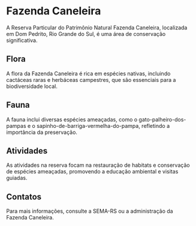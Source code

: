 # Fazenda Caneleira

A Reserva Particular do Patrimônio Natural Fazenda Caneleira, localizada em Dom Pedrito, Rio Grande do Sul, é uma área de conservação significativa.

## Flora

A flora da Fazenda Caneleira é rica em espécies nativas, incluindo cactáceas raras e herbáceas campestres, que são essenciais para a biodiversidade local.

## Fauna

A fauna inclui diversas espécies ameaçadas, como o gato-palheiro-dos-pampas e o sapinho-de-barriga-vermelha-do-pampa, refletindo a importância da preservação.

## Atividades

As atividades na reserva focam na restauração de habitats e conservação de espécies ameaçadas, promovendo a educação ambiental e visitas guiadas.

## Contatos

Para mais informações, consulte a SEMA-RS ou a administração da Fazenda Caneleira.